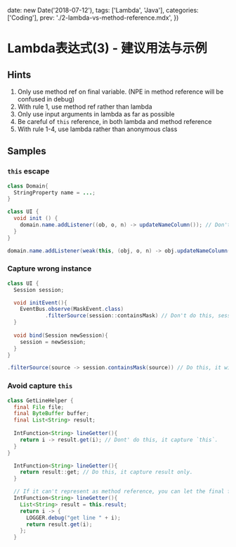 
  date: new Date('2018-07-12'),
  tags: ['Lambda', 'Java'],
  categories: ['Coding'],
  prev: './2-lambda-vs-method-reference.mdx',
})

# Lambda表达式(3) - 建议用法与示例

## Hints

1. Only use method ref on final variable. (NPE in method reference will be confused in debug)
2. With rule 1, use method ref rather than lambda
3. Only use input arguments in lambda as far as possible
4. Be careful of `this` reference, in both lambda and method reference
5. With rule 1-4, use lambda rather than anonymous class

## Samples

### `this` escape

```java
class Domain{
  StringProperty name = ...;
}

class UI {
  void init () {
    domain.name.addListener((ob, o, n) -> updateNameColumn()); // Don't do this, domain will hold this reference
  }
}
```

```java
domain.name.addListener(weak(this, (obj, o, n) -> obj.updateNameColumn())) // Do this, it only capture weak reference of this
```

### Capture wrong instance

```java
class UI {
  Session session;

  void initEvent(){
    EventBus.observe(MaskEvent.class)
            .filterSource(session::containsMask) // Don't do this, session is changeable, unless you really only care about session in this moment.
  }
  
  void bind(Session newSession){
    session = newSession;
  }
}
```

```java
.filterSource(source -> session.containsMask(source)) // Do this, it will check in current session
```


### Avoid capture `this`

```java
class GetLineHelper {
  final File file;
  final ByteBuffer buffer;
  final List<String> result;
  
  IntFunction<String> lineGetter(){
    return i -> result.get(i); // Dont' do this, it capture `this`.
  }
}
```

```java
  IntFunction<String> lineGetter(){
    return result::get; // Do this, it capture result only.
  }
```

```java
  // If it can't represent as method reference, you can let the final field be a local variable and then capture it.
  IntFunction<String> lineGetter(){
    List<String> result = this.result;
    return i -> {
      LOGGER.debug("get line " + i);
      return result.get(i);
    };
  }
```